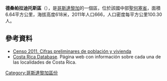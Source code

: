 '''德桑帕拉迪托斯區'''（{{lang-es|Desamparaditos}}），是[[哥斯達黎加|哥斯達黎加]]的一個區，位於該國中部[[聖何塞省_(哥斯達黎加)|聖何塞省]]，面積6.64平方公里，海拔高度618米，2011年人口666，人口密度每平方公里100.30人。

==參考資料==
*[http://www.inec.go.cr/A/MS/Censos/Censo%202011/Cifras%20preliminares/01.%20Cifras%20preliminares%20de%20Poblaci%C3%B3n%20y%20Vivienda.pdf Censo 2011. Cifras preliminares de población y vivienda]{{dead link|date=2017年12月 |bot=InternetArchiveBot |fix-attempted=yes }}
* [https://web.archive.org/web/20150923210716/http://www.costaricadatabase.com/crdb/city.asp?action=2&q=DESAMPARADITOS&b=PURISCAL&p=1 Costa Rica Database]. Página web con información sobre cada una de las localidades de Costa Rica.

{{CostaRica-geo-stub}}
[[Category:哥斯達黎加區份|Category:哥斯達黎加區份]]